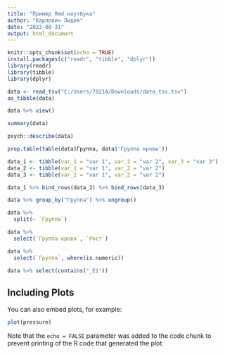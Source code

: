 ---
title: "Пример Rmd ноутбука"
author: "Карпович Лидия"
date: "2023-08-31"
output: html_document
---

```{r setup, include=FALSE}
knitr::opts_chunk$set(echo = TRUE)
install.packages(c("readr", "tibble", "dplyr"))
library(readr)
library(tibble)
library(dplyr)
```


```{r}
data <- read_tsv("C:/Users/79214/Downloads/data_tsv.tsv")
as_tibble(data)
```

```{r}
data %>% view()
```


```{r}
summary(data)
```
```{r}
psych::describe(data)

```
```{r}
prop.table(table(data$Группа, data$'Группа крови'))
```
```{r}
data_1 <- tibble(var_1 = "var 1", var_2 = "var 2", var_3 = "var 3")
data_2 <- tibble(var_1 = "var 1", var_2 = "var 2")
data_3 <- tibble(var_1 = "var 1", var_2 = "var 2")

data_1 %>% bind_rows(data_2) %>% bind_rows(data_3)
```
```{r}
data %>% group_by("Группа") %>% ungroup()
```

```{r}
data %>%
  split(~ `Группа`)
```

```{r}
data %>%
  select(`Группа крови`, `Рост`)
```
```{r}
data %>%
  select(`Группа`, where(is.numeric))
```

```{r}
data %>% select(contains("_E1"))
```










## Including Plots

You can also embed plots, for example:

```{r pressure, echo=FALSE}
plot(pressure)
```

Note that the `echo = FALSE` parameter was added to the code chunk to prevent printing of the R code that generated the plot.
